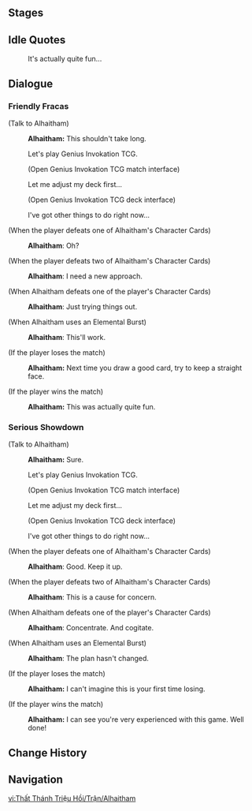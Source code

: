 {{Genius Invokation TCG Character Stages Intro}}

==Stages==
{{Genius Invokation TCG Stages/Detailed|Alhaitham}}

==Idle Quotes==
{{Dialogue Start}}
:{{DIcon|Idle}} It's actually quite fun...
{{Dialogue End}}

==Dialogue==
===Friendly Fracas===
{{Dialogue Start}}
;(Talk to Alhaitham)
:{{A|vo card alhaitham invite easy 01.ogg}} '''Alhaitham:''' This shouldn't take long.
:{{DIcon|TCG}} Let's play Genius Invokation TCG.
:;(Open Genius Invokation TCG match interface)
:{{DIcon}} Let me adjust my deck first...
:;(Open Genius Invokation TCG deck interface)
:{{DIcon}} I've got other things to do right now...

;(When the player defeats one of Alhaitham's Character Cards)
:{{A|vo card alhaitham ingame easy 02.ogg}} '''Alhaitham''': Oh?

;(When the player defeats two of Alhaitham's Character Cards)
:{{A|vo card alhaitham ingame easy 03.ogg}} '''Alhaitham''': I need a new approach.

;(When Alhaitham defeats one of the player's Character Cards)
:{{A|vo card alhaitham ingame easy 01.ogg}} '''Alhaitham''': Just trying things out.

;(When Alhaitham uses an Elemental Burst)
:{{A|vo card alhaitham ingame easy 04.ogg}} '''Alhaitham''': This'll work.

;(If the player loses the match)
:{{A|vo card alhaitham invite easy 02.ogg}} '''Alhaitham:''' Next time you draw a good card, try to keep a straight face.

;(If the player wins the match)
:{{A|vo card alhaitham invite easy 03.ogg}} '''Alhaitham:''' This was actually quite fun.
{{Dialogue End}}

===Serious Showdown===
{{Dialogue Start}}
;(Talk to Alhaitham)
:{{A|vo card alhaitham invite hard 01.ogg}} '''Alhaitham:''' Sure.
:{{DIcon|TCG}} Let's play Genius Invokation TCG.
:;(Open Genius Invokation TCG match interface)
:{{DIcon}} Let me adjust my deck first...
:;(Open Genius Invokation TCG deck interface)
:{{DIcon}} I've got other things to do right now...

;(When the player defeats one of Alhaitham's Character Cards)
:{{A|vo card alhaitham ingame hard 02.ogg}} '''Alhaitham''': Good. Keep it up.

;(When the player defeats two of Alhaitham's Character Cards)
:{{A|vo card alhaitham ingame hard 03.ogg}} '''Alhaitham''': This is a cause for concern.

;(When Alhaitham defeats one of the player's Character Cards)
:{{A|vo card alhaitham ingame hard 01.ogg}} '''Alhaitham''': Concentrate. And cogitate.

;(When Alhaitham uses an Elemental Burst)
:{{A|vo card alhaitham ingame hard 04.ogg}} '''Alhaitham''': The plan hasn't changed.

;(If the player loses the match)
:{{A|vo card alhaitham invite hard 02.ogg}} '''Alhaitham:''' I can't imagine this is your first time losing.

;(If the player wins the match)
:{{A|vo card alhaitham invite hard 03.ogg}} '''Alhaitham:''' I can see you're very experienced with this game. Well done!
{{Dialogue End}}

==Change History==
{{Change History|4.3}}

==Navigation==
{{Genius Invokation TCG Stages Navbox}}

[[vi:Thất Thánh Triệu Hồi/Trận/Alhaitham]]